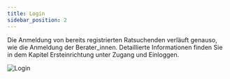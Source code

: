 ```yaml
---
title: Login
sidebar_position: 2
---
```



Die Anmeldung von bereits registrierten Ratsuchenden verläuft genauso, wie die Anmeldung der Berater_innen. Detaillierte Informationen finden Sie in dem Kapitel Ersteinrichtung unter Zugang und Einloggen.

![Login](../../../static/img/images-onlineberatung/04_Ansicht_Ratsuchende/03_Screenshot.png)
